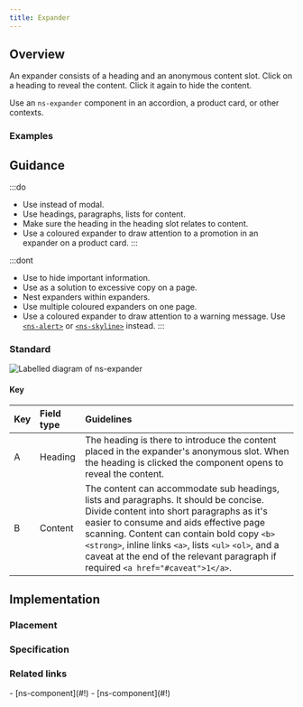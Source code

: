 ```yaml
---
title: Expander
---
```




## Overview

<CompDetails name={componentName} />

An expander consists of a heading and an anonymous content slot. Click on a heading to reveal the content. Click it again to hide the content.

Use an `ns-expander` component in an accordion, a product card, or other contexts.

### Examples

<Tabs>
  <TabItem label="Standard">
    <ExampleViewer type="standard" />
  </TabItem>
  <TabItem label="Extended">
    <ExampleViewer type="standard" />
  </TabItem>
</Tabs>

## Guidance

:::do
- Use instead of modal.
- Use headings, paragraphs, lists for content.
- Make sure the heading in the heading slot relates to content.
- Use a coloured expander to draw attention to a promotion in an expander on a product card.
:::

:::dont
- Use to hide important information.
- Use as a solution to excessive copy on a page.
- Nest expanders within expanders.
- Use multiple coloured expanders on one page.
- Use a coloured expander to draw attention to a warning message. Use [`<ns-alert>`](./ns-alert) or [`<ns-skyline>`](./ns-skyline) instead.
:::

### Standard

![Labelled diagram of ns-expander](@assets/components/ns-expander/guidance-accordion.webp)

#### Key

| Key | Field type | Guidelines |
| :--- | :--- | :--- |
| <span class="marker">A</span> | Heading | The heading is there to introduce the content placed in the expander's anonymous slot. When the heading is clicked the component opens to reveal the content. |
| <span class="marker">B</span> | Content | The content can accommodate sub headings, lists and paragraphs. It should be concise. Divide content into short paragraphs as it's easier to consume and aids effective page scanning. Content can contain bold copy `<b>` `<strong>`, inline links `<a>`, lists `<ul>` `<ol>`, and a caveat at the end of the relevant paragraph if required `<a href="#caveat">1</a>`. |

## Implementation

### Placement

<Placement name={componentName} />

### Specification

<Specification name={componentName} />

### Related links

<RelatedLinks name={componentName}>
- [ns-component](#!)
- [ns-component](#!)
</RelatedLinks>

